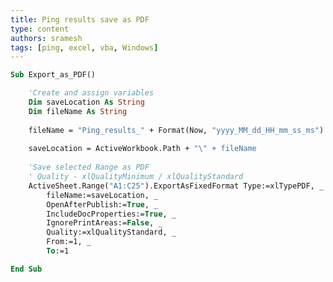 ```yaml
---
title: Ping results save as PDF
type: content
authors: sramesh
tags: [ping, excel, vba, Windows]
---
```


```vb title="export-as-pdf.vba"
Sub Export_as_PDF()

    'Create and assign variables
    Dim saveLocation As String
    Dim fileName As String
    
    fileName = "Ping_results_" + Format(Now, "yyyy_MM_dd_HH_mm_ss_ms") + ".pdf"
    
    saveLocation = ActiveWorkbook.Path + "\" + fileName
    
    'Save selected Range as PDF
    ' Quality - xlQualityMinimum / xlQualityStandard
    ActiveSheet.Range("A1:C25").ExportAsFixedFormat Type:=xlTypePDF, _
        fileName:=saveLocation, _
        OpenAfterPublish:=True, _
        IncludeDocProperties:=True, _
        IgnorePrintAreas:=False, _
        Quality:=xlQualityStandard, _
        From:=1, _
        To:=1

End Sub

```